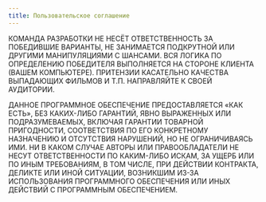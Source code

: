 ```yaml
---
title: Пользовательское соглашение
---
```


<p>
	КОМАНДА РАЗРАБОТКИ НЕ НЕСЁТ ОТВЕТСТВЕННОСТЬ ЗА ПОБЕДИВШИЕ ВАРИАНТЫ, НЕ
	ЗАНИМАЕТСЯ ПОДКРУТНОЙ ИЛИ ДРУГИМИ МАНИПУЛЯЦИЯМИ С ШАНСАМИ. ВСЯ ЛОГИКА ПО
	ОПРЕДЕЛЕНИЮ ПОБЕДИТЕЛЯ ВЫПОЛНЯЕТСЯ НА СТОРОНЕ КЛИЕНТА (ВАШЕМ КОМПЬЮТЕРЕ).
	ПРИТЕНЗИИ КАСАТЕЛЬНО КАЧЕСТВА ВЫПАДАЮЩИХ ФИЛЬМОВ И Т.П. НАПРАВЛЯЙТЕ К СВОЕЙ
	АУДИТОРИИ.
</p>
<p>
	ДАННОЕ ПРОГРАММНОЕ ОБЕСПЕЧЕНИЕ ПРЕДОСТАВЛЯЕТСЯ «КАК ЕСТЬ», БЕЗ КАКИХ-ЛИБО
	ГАРАНТИЙ, ЯВНО ВЫРАЖЕННЫХ ИЛИ ПОДРАЗУМЕВАЕМЫХ, ВКЛЮЧАЯ ГАРАНТИИ ТОВАРНОЙ
	ПРИГОДНОСТИ, СООТВЕТСТВИЯ ПО ЕГО КОНКРЕТНОМУ НАЗНАЧЕНИЮ И ОТСУТСТВИЯ
	НАРУШЕНИЙ, НО НЕ ОГРАНИЧИВАЯСЬ ИМИ. НИ В КАКОМ СЛУЧАЕ АВТОРЫ ИЛИ
	ПРАВООБЛАДАТЕЛИ НЕ НЕСУТ ОТВЕТСТВЕННОСТИ ПО КАКИМ-ЛИБО ИСКАМ, ЗА УЩЕРБ ИЛИ ПО
	ИНЫМ ТРЕБОВАНИЯМ, В ТОМ ЧИСЛЕ, ПРИ ДЕЙСТВИИ КОНТРАКТА, ДЕЛИКТЕ ИЛИ ИНОЙ
	СИТУАЦИИ, ВОЗНИКШИМ ИЗ-ЗА ИСПОЛЬЗОВАНИЯ ПРОГРАММНОГО ОБЕСПЕЧЕНИЯ ИЛИ ИНЫХ
	ДЕЙСТВИЙ С ПРОГРАММНЫМ ОБЕСПЕЧЕНИЕМ.
</p>

